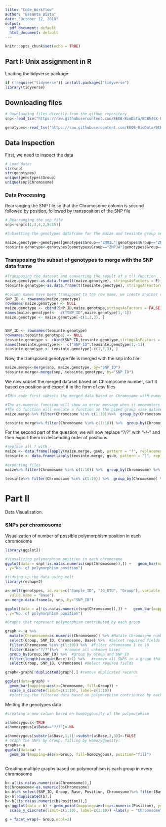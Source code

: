 ```yaml
---
title: "Code_Workflow"
author: "Basanta Bista"
date: "October 12, 2018"
output:
  pdf_document: default
  html_document: default
---
```


```r
knitr::opts_chunk$set(echo = TRUE)
```

## Part I:  Unix assignment in R

Loading the tidyverse package:
```r
if (!require("tidyverse")) install.packages("tidyverse")
library(tidyverse)

```

## Downloading files

```r
# Downloading files directly from the github repository 
snp<-read_tsv("https://raw.githubusercontent.com/EEOB-BioData/BCB546X-Fall2018/master/assignments/UNIX_Assignment/snp_position.txt")

genotypes<-read_tsv("https://raw.githubusercontent.com/EEOB-BioData/BCB546X-Fall2018/master/assignments/UNIX_Assignment/fang_et_al_genotypes.txt")

```
## Data Inspection

First, we need to inspect the data

```r
# Load data:
str(snp)
str(genotypes)
unique(genotypes$Group)
unique(snp$Chromosome)
```



### Data Processing

Rearranging the SNP file so that the Chromosome column is second followed by position, followed by transposition of the SNP file

```r
# Rearranging the snp file
snp<-snp[c(1,3,4,2,5:15)]

#Subsetting the genotypes dataframe for the maize and teosinte group seperately

maize.genotype<-genotypes[genotypes$Group=="ZMMIL"|genotypes$Group=="ZMMLR"|genotypes$Group=="ZMMMR",]
teosinte.genotype<-genotypes[genotypes$Group=="ZMPJA"|genotypes$Group=="ZMPIL"|genotypes$Group=="ZMPBA",]


```

### Transposing the subset of genotypes to merge with the SNP data frame
```r
#Transposing the dataset and converting the result of a t() function  i.e a matrix into dataframe
maize.genotype<-as.data.frame(t(maize.genotype), stringsAsFactors = F)
teosinte.genotype<-as.data.frame(t(teosinte.genotype), stringsAsFactors = F)

#Column names have been transposed to the row name, we create another row from the row names called SNP_ID  The first row is then converted to the row names and remove the fisrt three columns. 
SNP_ID <- rownames(maize.genotype)
rownames(maize.genotype) <- NULL
maize.genotype <- cbind(SNP_ID,maize.genotype,stringsAsFactors = FALSE)
names(maize.genotype)<-  c("SNP_ID",maize.genotype[1,-1])
maize.genotype <- maize.genotype[-c(1,2,3), ]


SNP_ID <- rownames(teosinte.genotype)
rownames(teosinte.genotype) <- NULL
teosinte.genotype <- cbind(SNP_ID,teosinte.genotype,stringsAsFactors = FALSE)
names(teosinte.genotype)<-  c("SNP_ID",teosinte.genotype[1,-1])
teosinte.genotype <- teosinte.genotype[-c(1,2,3), ]


```

Now, the transposed genotype file is merged with the snp info file:
``` r
maize.merge<-merge(snp, maize.genotype, by="SNP_ID")
teosinte.merge<-merge(snp, teosinte.genotype, by="SNP_ID")

```
We now subset the merged dataset based on Chromosome number, sort it based on position and export it in the form of csv files

```r

#THis code first subsets the merged data based on Chromosome with numerical valies i.e 1-10 then groups it by the Chromosome number, folloed by sorting by the Position in ascending order and pipes them into a write.csv function that will export the files as csvs with names based on the Chromosome number, order and group (Maize/Teosinte)

#The as.numeric function will show an error message when it encounters a character strinf i.e "unknow/multiple" value which will be replace by NA
#The do function will execute a function on the piped group wise dataset, in this case export them as csv. THe do() function will show an error messsage when a datafram is not the output of the do() function, neverthless, the code still works and individual files for each chromosome are still created. 
maize.merge %>% filter(Chromosome %in% c(1:10))%>%  group_by(Chromosome) %>% arrange(as.numeric(Position)) %>%   do( write.csv( .,paste0("Maize_Chr_",unique(.$Chromosome),"_ascending.csv"), row.names = F))

teosinte.merge%>% filter(Chromosome %in% c(1:10)) %>%  group_by(Chromosome) %>% arrange(as.numeric(Position)) %>%   do( write.csv( .,paste0("Teosinte_Chr_",unique(.$Chromosome),"_ascending.csv"), row.names = F))


```
For the second part of the question, we will now replace "?/?" with "-/-" and then export them in descending order of positions 
```r


#replace all ? with -
maize <- data.frame(lapply(maize.merge, gsub, pattern = "?", replacement = "-", fixed = TRUE))
teosinte <- data.frame(lapply(teosinte.merge, gsub, pattern = "?", replacement = "-", fixed = TRUE))
 
#exporting files
maize%>% filter(Chromosome %in% c(1:10)) %>%  group_by(Chromosome) %>% arrange(desc(as.numeric(Position))) %>%   do( write.csv( .,paste0("Maize_Chr_",unique(.$Chromosome),"_descending.csv"), row.names = F))

teosinte%>% filter(Chromosome %in% c(1:10)) %>%  group_by(Chromosome) %>% arrange(desc(as.numeric(Position))) %>%   do( write.csv( .,paste0("Teosinte_Chr_",unique(.$Chromosome),"_descending.csv"), row.names = F))


```



# Part II

Data Visualization.

### SNPs per chromosome
Visualization of number of possible polymorphism position in each chromosome 


```r
library(ggplot2)

#Viusalizing polymorphism position in each chromosome
ggplot(data = snp[!is.na(as.numeric(snp$Chromosome)),]) +   geom_bar(mapping = aes(x = as.numeric(Chromosome))) + scale_x_discrete(limit=c(1:10))+ labs(x = "Chromosome"
, y="No. of polymorphism position")
```

```R
#tidying up the data using melt
library(reshape2)

a<-melt(genotypes, id.vars=c("Sample_ID", "JG_OTU", "Group"), variable.name = "SNP_ID", 
  value.name = "Base")
a<-merge.data.frame(a, snp, by="SNP_ID")

ggplot(data = a[!is.na(as.numeric(snp$Chromosome)),]) +   geom_bar(mapping = aes(x = as.numeric(Chromosome), fill=Group)) + scale_x_discrete(limit=c(1:10))+ labs(x = "Chromosome"
, y="No. of polymorphism position")
```
```R
#Graphs that represent polymorphism contributed by each group

graph <- a %>% 
  mutate(Chromosome=as.numeric(Chromosome)) %>% #Mutate Chromosone number into numeric
  select(Group, SNP_ID, Chromosome, Base) %>%  #Selcet required fields
  filter(Chromosome %in% c(1:10)) %>%  #Filter chromosome 1 to 10
  filter(Base!="?/?")%>%   #remove all unknown bases
  group_by(Group,SNP_ID) %>%  #group by Group and SNP_ID
  filter(length(unique(Base))>1) %>%   #remove all SNPS in a group that has only one base i.e no polymorphism in the group
  select(Group, SNP_ID, Chromosome) #select requred fields

graph<-graph[!duplicated(graph),] #remove duplicated records

ggplot(data=graph) +
  geom_bar(mapping=aes(x=Chromosome, fill=Group)) + 
  scale_x_discrete(limit=c(1:10), label=c(1:10))
  #plotting the filtered data based on polymorphism contributed by each group


```

Melting the genotypes data 

```r
#creating a new column based on homozygousity of the polymorphism

a$homozygous<-TRUE
a$homozygous[a$Base=="?/?"]<-NA

a$homozygous[substr(a$Base,1,1)!=substr(a$Base,3,3)]<-FALSE
# Graph the SNPs by Group, filling by Homozygousity:
graphs<-a
ggplot(data=a) +
  geom_bar(mapping=aes(x=Group, fill=homozygous), position="fill") 
  

```

Creating multiple graphs based on polymorphism is each group in every chromosome
```r

b<-a[!is.na(as.numeric(a$Chromosome)),]
b$Chromosome<-as.numeric(b$Chromosome)
b<-b%>% select(SNP_ID, Group, Base, Position, Chromosome)%>% filter(Base!="?/?")
b<-b[!duplicated(b),]
b<-b[!is.na(as.numeric(b$Position)),]
g<-ggplot(data = b) + geom_point(mapping=aes(x=as.numeric(Position), y=Chromosome, color=Base))+ 
  scale_y_discrete(limit=c(1:10), label=c(1:10)) +labs(y = "Chromosome" , x="Chromosome position")

g + facet_wrap(~ Group,ncol=2)

```